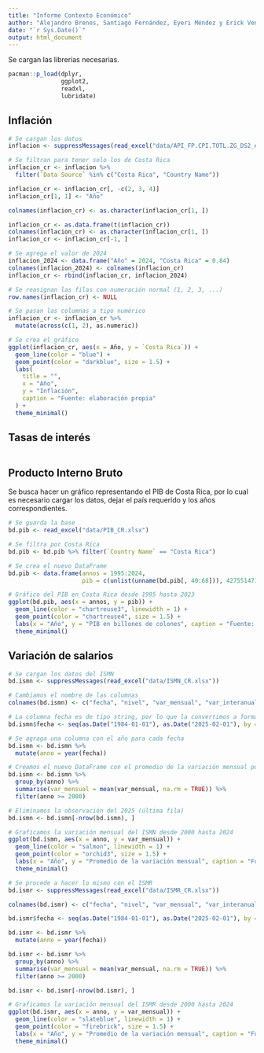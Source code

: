 ---
title: "Informe Contexto Económico"
author: "Alejandro Brenes, Santiago Fernández, Eyeri Méndez y Erick Venegas"
date: "`r Sys.Date()`"
output: html_document
---

Se cargan las librerías necesarias.

```{r librerias}
pacman::p_load(dplyr,
               ggplot2,
               readxl,
               lubridate)
```

## Inflación

```{r inflacion_CR}
# Se cargan los datos
inflacion <- suppressMessages(read_excel("data/API_FP.CPI.TOTL.ZG_DS2_es_excel_v2_76102.xls"))

# Se filtran para tener solo los de Costa Rica
inflacion_cr <- inflacion %>%
  filter(`Data Source` %in% c("Costa Rica", "Country Name"))

inflacion_cr <- inflacion_cr[, -c(2, 3, 4)]
inflacion_cr[1, 1] <- "Año"

colnames(inflacion_cr) <- as.character(inflacion_cr[1, ])

inflacion_cr <- as.data.frame(t(inflacion_cr))
colnames(inflacion_cr) <- as.character(inflacion_cr[1, ])
inflacion_cr <- inflacion_cr[-1, ]

# Se agrega el valor de 2024
inflacion_2024 <- data.frame("Año" = 2024, "Costa Rica" = 0.84)
colnames(inflacion_2024) <- colnames(inflacion_cr)
inflacion_cr <- rbind(inflacion_cr, inflacion_2024)

# Se reasignan las filas con numeración normal (1, 2, 3, ...)
row.names(inflacion_cr) <- NULL

# Se pasan las columnas a tipo numérico
inflacion_cr <- inflacion_cr %>%
  mutate(across(c(1, 2), as.numeric))

# Se crea el gráfico
ggplot(inflacion_cr, aes(x = Año, y = `Costa Rica`)) +
  geom_line(color = "blue") +
  geom_point(color = "darkblue", size = 1.5) +
  labs(
    title = "",
    x = "Año",
    y = "Inflación",
    caption = "Fuente: elaboración propia"
  ) +
  theme_minimal()
```

## Tasas de interés

```{r}

```

## Producto Interno Bruto

Se busca hacer un gráfico representando el PIB de Costa Rica, por lo cual es necesario cargar los datos, dejar el país requerido y los años correspondientes.

```{r PIB_CR}
# Se guarda la base
bd.pib <- read_excel("data/PIB_CR.xlsx")

# Se filtra por Costa Rica
bd.pib <- bd.pib %>% filter(`Country Name` == "Costa Rica")

# Se crea el nuevo DataFrame
bd.pib <- data.frame(annos = 1995:2024,
                     pib = c(unlist(unname(bd.pib[, 40:68])), 42755147159722) / 1000000000)

# Gráfico del PIB en Costa Rica desde 1995 hasta 2023
ggplot(bd.pib, aes(x = annos, y = pib)) +
  geom_line(color = "chartreuse3", linewidth = 1) +
  geom_point(color = "chartreuse4", size = 1.5) +
  labs(x = "Año", y = "PIB en billones de colones", caption = "Fuente: elaboración propia") +
  theme_minimal()
```

## Variación de salarios

```{r var_salarios}
# Se cargan los datos del ISMN
bd.ismn <- suppressMessages(read_excel("data/ISMN_CR.xlsx"))

# Cambiamos el nombre de las columnas
colnames(bd.ismn) <- c("fecha", "nivel", "var_mensual", "var_interanual", "var_acum")

# La columna fecha es de tipo string, por lo que la convertimos a formato de fecha
bd.ismn$fecha <- seq(as.Date("1984-01-01"), as.Date("2025-02-01"), by = "month")

# Se agraga una columna con el año para cada fecha
bd.ismn <- bd.ismn %>%
  mutate(anno = year(fecha))

# Creamos el nuevo DataFrame con el promedio de la variación mensual por año
bd.ismn <- bd.ismn %>%
  group_by(anno) %>%
  summarise(var_mensual = mean(var_mensual, na.rm = TRUE)) %>%
  filter(anno >= 2000)

# Eliminamos la observación del 2025 (última fila)
bd.ismn <- bd.ismn[-nrow(bd.ismn), ]

# Graficamos la variación mensual del ISMN desde 2000 hasta 2024
ggplot(bd.ismn, aes(x = anno, y = var_mensual)) +
  geom_line(color = "salmon", linewidth = 1) +
  geom_point(color = "orchid3", size = 1.5) +
  labs(x = "Año", y = "Promedio de la variación mensual", caption = "Fuente: elaboración propia") +
  theme_minimal()

# Se procede a hacer lo mismo con el ISMR
bd.ismr <- suppressMessages(read_excel("data/ISMR_CR.xlsx"))

colnames(bd.ismr) <- c("fecha", "nivel", "var_mensual", "var_interanual", "var_acum")

bd.ismr$fecha <- seq(as.Date("1984-01-01"), as.Date("2025-02-01"), by = "month")

bd.ismr <- bd.ismr %>%
  mutate(anno = year(fecha))

bd.ismr <- bd.ismr %>%
  group_by(anno) %>%
  summarise(var_mensual = mean(var_mensual, na.rm = TRUE)) %>%
  filter(anno >= 2000)

bd.ismr <- bd.ismr[-nrow(bd.ismr), ]

# Graficamos la variación mensual del ISMR desde 2000 hasta 2024
ggplot(bd.ismr, aes(x = anno, y = var_mensual)) +
  geom_line(color = "slateblue", linewidth = 1) +
  geom_point(color = "firebrick", size = 1.5) +
  labs(x = "Año", y = "Promedio de la variación mensual", caption = "Fuente: elaboración propia") +
  theme_minimal()
```




